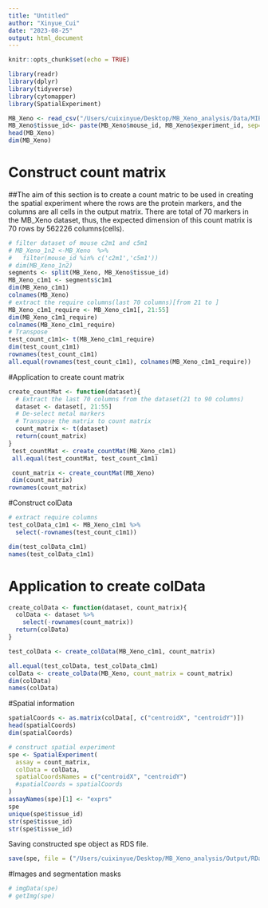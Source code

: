 ```yaml
---
title: "Untitled"
author: "Xinyue_Cui"
date: "2023-08-25"
output: html_document
---
```


```r
knitr::opts_chunk$set(echo = TRUE)
```


```r
library(readr)
library(dplyr)
library(tidyverse)
library(cytomapper)
library(SpatialExperiment)
```

```r
MB_Xeno <- read_csv("/Users/cuixinyue/Desktop/MB_Xeno_analysis/Data/MIBI-MB-Xeno-Pilot_scdata_Spatial.csv")
MB_Xeno$tissue_id<- paste(MB_Xeno$mouse_id, MB_Xeno$experiment_id, sep="_")
head(MB_Xeno)
dim(MB_Xeno)
```
# Construct count matrix
##The aim of this section is to create a count matric to be used in creating the spatial experiment where the rows are the protein markers, and the columns are all cells in the output matrix. There are total of 70 markers in the MB_Xeno dataset, thus, the expected dimension of this count matrix is 70 rows by 562226 columns(cells).


```r
# filter dataset of mouse c2m1 and c5m1
# MB_Xeno_1n2 <-MB_Xeno  %>% 
#   filter(mouse_id %in% c('c2m1','c5m1'))
# dim(MB_Xeno_1n2)
segments <- split(MB_Xeno, MB_Xeno$tissue_id)
MB_Xeno_c1m1 <- segments$c1m1
dim(MB_Xeno_c1m1)
colnames(MB_Xeno)
# extract the require columns(last 70 columns)[from 21 to ]
MB_Xeno_c1m1_require <- MB_Xeno_c1m1[, 21:55]
dim(MB_Xeno_c1m1_require)
colnames(MB_Xeno_c1m1_require)
# Transpose 
test_count_c1m1<- t(MB_Xeno_c1m1_require)
dim(test_count_c1m1)
rownames(test_count_c1m1)
all.equal(rownames(test_count_c1m1), colnames(MB_Xeno_c1m1_require))

```
#Application to create count matrix
```r
create_countMat <- function(dataset){
  # Extract the last 70 columns from the dataset(21 to 90 columns)
  dataset <- dataset[, 21:55]
  # De-select metal markers
  # Transpose the matrix to count matrix
  count_matrix <- t(dataset)
  return(count_matrix)
}
 test_countMat <- create_countMat(MB_Xeno_c1m1)
 all.equal(test_countMat, test_count_c1m1)

 count_matrix <- create_countMat(MB_Xeno)
 dim(count_matrix)
rownames(count_matrix)
```

#Construct colData
```r
# extract require columns
test_colData_c1m1 <- MB_Xeno_c1m1 %>% 
  select(-rownames(test_count_c1m1))

dim(test_colData_c1m1)
names(test_colData_c1m1)
```
# Application to create colData
```r
create_colData <- function(dataset, count_matrix){
  colData <- dataset %>% 
    select(-rownames(count_matrix))
  return(colData)
}
```

```r
test_colData <- create_colData(MB_Xeno_c1m1, count_matrix)

all.equal(test_colData, test_colData_c1m1)
colData <- create_colData(MB_Xeno, count_matrix = count_matrix)
dim(colData)
names(colData)
```
#Spatial information
```r
spatialCoords <- as.matrix(colData[, c("centroidX", "centroidY")])
head(spatialCoords)
dim(spatialCoords)
```
```r
# construct spatial experiment
spe <- SpatialExperiment(
  assay = count_matrix,
  colData = colData,
  spatialCoordsNames = c("centroidX", "centroidY")
  #spatialCoords = spatialCoords
)
assayNames(spe)[1] <- "exprs"
spe
unique(spe$tissue_id)
str(spe$tissue_id)
str(spe$tissue_id)
```

Saving constructed spe object as RDS file.
```r
save(spe, file = ("/Users/cuixinyue/Desktop/MB_Xeno_analysis/Output/RData/02_SPE/02_MB_Xeno_spe.rds"))
```

#Images and segmentation masks
```r
# imgData(spe)
# getImg(spe)
```
















